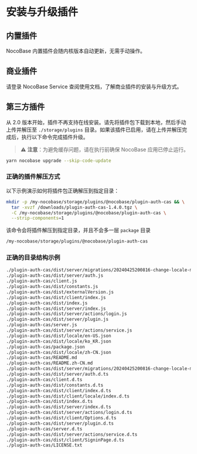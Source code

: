 # 安装与升级插件

## 内置插件

NocoBase 内置插件会随内核版本自动更新，无需手动操作。

## 商业插件

请登录 NocoBase Service 查阅使用文档，了解商业插件的安装与升级方式。

## 第三方插件

从 2.0 版本开始，插件不再支持在线安装。请先将插件包下载到本地，然后手动上传并解压至 `./storage/plugins` 目录。如果该插件已启用，请在上传并解压完成后，执行以下命令完成插件升级。

> ⚠️ **注意**：为避免缓存问题，请在执行前确保 NocoBase 应用已停止运行。

```bash
yarn nocobase upgrade --skip-code-update
```

### 正确的插件解压方式

以下示例演示如何将插件包正确解压到指定目录：

```bash
mkdir -p /my-nocobase/storage/plugins/@nocobase/plugin-auth-cas && \
  tar -xvzf /downloads/plugin-auth-cas-1.4.0.tgz \
  -C /my-nocobase/storage/plugins/@nocobase/plugin-auth-cas \
  --strip-components=1
```

该命令会将插件解压到指定目录，并且不会多一层 `package` 目录

```bash
/my-nocobase/storage/plugins/@nocobase/plugin-auth-cas
```

### 正确的目录结构示例

```bash
./plugin-auth-cas/dist/server/migrations/20240425200816-change-locale-module.js
./plugin-auth-cas/dist/server/auth.js
./plugin-auth-cas/client.js
./plugin-auth-cas/dist/constants.js
./plugin-auth-cas/dist/externalVersion.js
./plugin-auth-cas/dist/client/index.js
./plugin-auth-cas/dist/index.js
./plugin-auth-cas/dist/server/index.js
./plugin-auth-cas/dist/server/actions/login.js
./plugin-auth-cas/dist/server/plugin.js
./plugin-auth-cas/server.js
./plugin-auth-cas/dist/server/actions/service.js
./plugin-auth-cas/dist/locale/en-US.json
./plugin-auth-cas/dist/locale/ko_KR.json
./plugin-auth-cas/package.json
./plugin-auth-cas/dist/locale/zh-CN.json
./plugin-auth-cas/README.md
./plugin-auth-cas/README.zh-CN.md
./plugin-auth-cas/dist/server/migrations/20240425200816-change-locale-module.d.ts
./plugin-auth-cas/dist/server/auth.d.ts
./plugin-auth-cas/client.d.ts
./plugin-auth-cas/dist/constants.d.ts
./plugin-auth-cas/dist/client/index.d.ts
./plugin-auth-cas/dist/client/locale/index.d.ts
./plugin-auth-cas/dist/index.d.ts
./plugin-auth-cas/dist/server/index.d.ts
./plugin-auth-cas/dist/server/actions/login.d.ts
./plugin-auth-cas/dist/client/Options.d.ts
./plugin-auth-cas/dist/server/plugin.d.ts
./plugin-auth-cas/server.d.ts
./plugin-auth-cas/dist/server/actions/service.d.ts
./plugin-auth-cas/dist/client/SigninPage.d.ts
./plugin-auth-cas/LICENSE.txt
```
